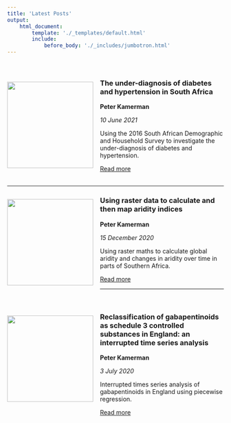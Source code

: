```yaml
---
title: 'Latest Posts'
output:
    html_document:
        template: './_templates/default.html'
        include:
            before_body: './_includes/jumbotron.html'
---
```


<br>

![](./images/posts/2021-06-10-diabetes-and-hypertension/post-image.png){ style="float:left;margin-left:auto;margin-right:auto;padding:16px 16px 20px 0px;" width=200px }

### The under-diagnosis of diabetes and hypertension in South Africa

**Peter Kamerman**

_10 June 2021_

Using the 2016 South African Demographic and Household Survey to investigate the under-diagnosis of diabetes and hypertension.

<a class="btn btn-primary" href="https://www.painblogr.org/2021-06-10-diabetes-and-hypertension.html" target="_blank">Read more <i class="fa fa-arrow-circle-o-right fa-2x" style="vertical-align: middle;" aria-hidden="true"></i></a><br>
<br>

****

![](./images/posts/2020-12-15-climate-change/post-image.jpg){ style="float:left;margin-left:auto;margin-right:auto;padding:16px 16px 20px 0px;" width=200px }

### Using raster data to calculate and then map aridity indices

**Peter Kamerman**

_15 December 2020_

Using raster maths to calculate global aridity and changes in aridity over time in parts of Southern Africa.

<a class="btn btn-primary" href="https://www.painblogr.org/2020-12-15-climate-change.html" target="_blank">Read more <i class="fa fa-arrow-circle-o-right fa-2x" style="vertical-align: middle;" aria-hidden="true"></i></a><br>

****

<br>

![](./images/posts/2020-07-03-piecewise-regression/post-image.jpg){ style="float:left;margin-left:auto;margin-right:auto;padding:16px 16px 20px 0px;" width=200px }

### Reclassification of gabapentinoids as schedule 3 controlled substances in England: an interrupted time series analysis

**Peter Kamerman**

_3 July 2020_

Interrupted times series analysis of gabapentinoids in England using piecewise regression.

<a class="btn btn-primary" href="https://www.painblogr.org/2020-07-03-piecewise-regression.html" target="_blank">Read more <i class="fa fa-arrow-circle-o-right fa-2x" style="vertical-align: middle;" aria-hidden="true"></i></a><br>
